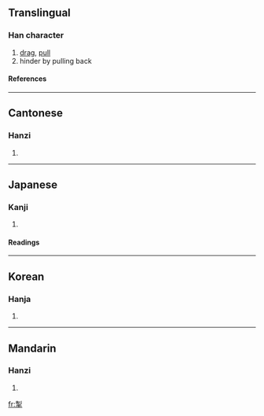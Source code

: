 ==Translingual==
===Han character===
{{Han char|rn=64|rad=手|as=08|sn=12|four=2250<sub>2</sub>|canj=竹弓手 (HNQ)}}
# [[drag]], [[pull]]
# hinder by pulling back
====References====
{{Han ref|kx=0439.010|dkj=12277|dj=0789.010|hdz=31889.040|uh=63A3|ud=25507|bh=B477|bd=46199}}
----
==Cantonese==
===Hanzi===
{{yue-hanzi|jyut=|y=chit3, jai3}}
# {{defn|Cantonese}}
----
==Japanese==
===Kanji===
{{ja-kanji|grade=|rs=手08}}
# {{defn|Japanese}} 
====Readings====
{{ja-readings|on=[[せい]] (sei), [[せつ]] (setsu)|kun=[[ひく]] (hiku)}}
----
==Korean==
===Hanja===
{{ko-hanja|hangeul=[[체]], [[철]]|eumhun=|rv=che, cheol|mr=ch'e, ch'ŏl|y=chey, chel}}
# {{defn|Korean}}
----
==Mandarin==
===Hanzi===
{{cmn-hanzi|pin=[[chè]] (che4), [[qiāng]] (qiang1)|wg=ch'e<sup>4</sup>, ch'iang<sup>1</sup>}}
# {{defn|Mandarin}}

[[fr:掣]]